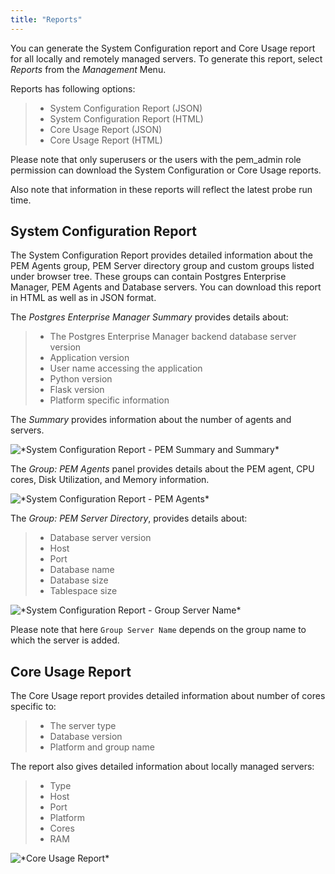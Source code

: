 ```yaml
---
title: "Reports"
---
```


<div id="reports" class="registered_link"></div>

You can generate the System Configuration report and Core Usage report for all locally and remotely managed servers. To generate this report, select *Reports* from the *Management* Menu.

Reports has following options:

> -   System Configuration Report (JSON)
> -   System Configuration Report (HTML)
> -   Core Usage Report (JSON)
> -   Core Usage Report (HTML)

Please note that only superusers or the users with the pem_admin role permission can download the System Configuration or Core Usage reports.

Also note that information in these reports will reflect the latest probe run time.

## System Configuration Report

The System Configuration Report provides detailed information about the PEM Agents group, PEM Server directory group and custom groups listed under browser tree. These groups can contain Postgres Enterprise Manager, PEM Agents and Database servers. You can download this report in HTML as well as in JSON format.

The *Postgres Enterprise Manager Summary* provides details about:

> -   The Postgres Enterprise Manager backend database server version
> -   Application version
> -   User name accessing the application
> -   Python version
> -   Flask version
> -   Platform specific information

The *Summary* provides information about the number of agents and servers.

![\*System Configuration Report - PEM Summary and Summary\*](images/system_configuration_report_pem_summary_and_summary.png)

The *Group: PEM Agents* panel provides details about the PEM agent, CPU cores, Disk Utilization, and Memory information.

![\*System Configuration Report - PEM Agents\*](images/system_configuration_report_pem_agents.png)

The *Group: PEM Server Directory*, provides details about:

> -   Database server version
> -   Host
> -   Port
> -   Database name
> -   Database size
> -   Tablespace size

![\*System Configuration Report - Group Server Name\*](images/system_configuration_report_pem_server_directory.png)

Please note that here `Group Server Name` depends on the group name to which the server is added.

## Core Usage Report

The Core Usage report provides detailed information about number of cores specific to:

> -   The server type
> -   Database version
> -   Platform and group name

The report also gives detailed information about locally managed servers:

> -   Type
> -   Host
> -   Port
> -   Platform
> -   Cores
> -   RAM

![\*Core Usage Report\*](images/core_usage_report.png)
